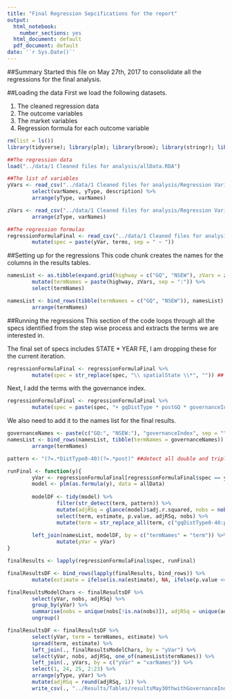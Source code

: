 ```yaml
---
title: "Final Regression Sepcifications for the report"
output:
  html_notebook:
    number_sections: yes
  html_document: default
  pdf_document: default
date: '`r Sys.Date()`'
---
```

##Summary
Started this file on May 27th, 2017 to consolidate all the regressions for the final analysis. 

##Loading the data
First we load the following datasets.

1. The cleaned regression data
2. The outcome variables
3. The market variables
4. Regression formula for each outcome variable

```r
rm(list = ls())
library(tidyverse); library(plm); library(broom); library(stringr); library(readxl)

##The regression data
load("../data/1 Cleaned files for analysis/allData.RDA")

##The list of variables
yVars <- read_csv("../data/1 Cleaned files for analysis/Regression Variables/yVarsFinal.csv") %>% 
        select(varNames, yType, description) %>% 
        arrange(yType, varNames)

zVars <- read_csv("../data/1 Cleaned files for analysis/Regression Variables/zVars.csv") %>% 
        arrange(zType, varNames)

##The regression formulas
regressionFormulaFinal <- read_csv("../data/1 Cleaned files for analysis/Regression Variables/finalSpecs.csv") %>% 
        mutate(spec = paste(yVar, terms, sep = " ~ "))
```

##Setting up for the regressions
This code chunk creates the names for the columns in the results tables.
```r
namesList <- as.tibble(expand.grid(highway = c("GQ", "NSEW"), zVars = zVars$varNames)) %>% 
        mutate(termNames = paste(highway, zVars, sep = ":")) %>% 
        select(termNames)

namesList <- bind_rows(tibble(termNames = c("GQ", "NSEW")), namesList) %>% 
        arrange(termNames)
```

##Running the regressions
This section of the code loops through all the specs identified from the step wise process and extracts the terms we are interested in.

The final set of specs includes STATE * YEAR FE, I am dropping these for the current iteration.
```r
regressionFormulaFinal <- regressionFormulaFinal %>% 
        mutate(spec = str_replace(spec, "\\ spatialState \\*", "")) ## replace the state * year terms

```

Next, I add the terms with the governance index.

```r
regressionFormulaFinal <- regressionFormulaFinal %>% 
        mutate(spec = paste(spec, "+ gqDistType * postGQ * governanceIndex + nsewDistType * postNSEW * governanceIndex"))
```

We also need to add it to the names list for the final results.
```r
governanceNames <- paste(c("GQ:", "NSEW:"), "governanceIndex", sep = "")
namesList <- bind_rows(namesList, tibble(termNames = governanceNames)) %>% 
        arrange(termNames)
```


```r
pattern <- "(?=.*DistType0-40)(?=.*post)" ##detect all double and triple interaction terms

runFinal <- function(y){
        yVar <- regressionFormulaFinal[regressionFormulaFinal$spec == y,]$yVar
        model <- plm(as.formula(y), data = allData)
        
        modelDF <- tidy(model) %>% 
                filter(str_detect(term, pattern)) %>%
                mutate(adjRSq = glance(model)$adj.r.squared, nobs = nobs(model)) %>%
                select(term, estimate, p.value, adjRSq, nobs) %>% 
                mutate(term = str_replace_all(term, c("gqDistType0-40:postGQ" = "GQ", "nsewDistType0-40:postNSEW" = "NSEW")))
        
        left_join(namesList, modelDF, by = c("termNames" = "term")) %>% ##join to the namesList
                mutate(yVar = yVar)
}

finalResults <- lapply(regressionFormulaFinal$spec, runFinal)
```



```r
finalResultsDF <- bind_rows(lapply(finalResults, bind_rows)) %>% 
        mutate(estimate = ifelse(is.na(estimate), NA, ifelse(p.value <= 0.01, paste(round(estimate, 4), "***", sep=""), ifelse(p.value <= 0.05, paste(round(estimate, 4), "**", sep=""), ifelse(p.value <= 0.1, paste(round(estimate, 4), "*", sep=""), as.character(round(estimate, 4))))))) 

finalResultsModelChars <- finalResultsDF %>% 
        select(yVar, nobs, adjRSq) %>% 
        group_by(yVar) %>% 
        summarise(nobs = unique(nobs[!is.na(nobs)]), adjRSq = unique(adjRSq[!is.na(adjRSq)])) %>% 
        ungroup()

finalResultsDF <- finalResultsDF %>% 
        select(yVar, term = termNames, estimate) %>% 
        spread(term, estimate) %>% 
        left_join(., finalResultsModelChars, by = "yVar") %>% 
        select(yVar, nobs, adjRSq, one_of(namesList$termNames)) %>% 
        left_join(., yVars, by = c("yVar" = "varNames")) %>% 
        select(1, 24, 25, 2:23) %>% 
        arrange(yType, yVar) %>% 
        mutate(adjRSq = round(adjRSq, 1)) %>%
        write_csv(., "../Results/Tables/resultsMay30thwithGovernanceIndex.csv")

```

